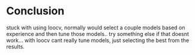 # Conclusion

stuck with using loocv, normally would select a couple models based on experience and then tune those models.. try something else if that doesnt work... with loocv cant really tune models, just selecting the best from the results.